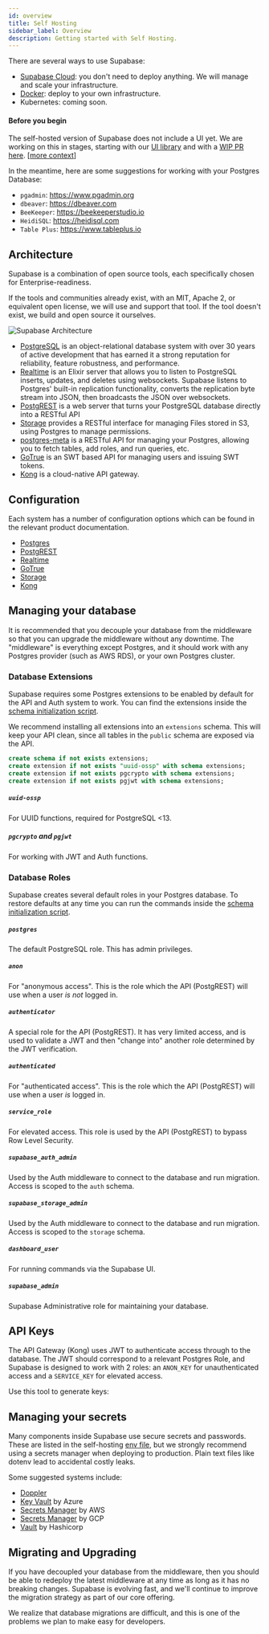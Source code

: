 ```yaml
---
id: overview
title: Self Hosting
sidebar_label: Overview
description: Getting started with Self Hosting.
---
```



There are several ways to use Supabase:

- [Supabase Cloud](https://app.supabase.io): you don't need to deploy anything. We will manage and scale your infrastructure. 
- [Docker](/docs/guides/hosting/docker): deploy to your own infrastructure.
- Kubernetes: coming soon.

#### Before you begin

The self-hosted version of Supabase does not include a UI yet. 
We are working on this in stages, starting with our [UI library](https://github.com/supabase/ui) and with a [WIP PR here](https://github.com/supabase/supabase/pull/2281). 
[[more context](https://github.com/supabase/supabase/discussions/1001#discussioncomment-558696)]

In the meantime, here are some suggestions for working with your Postgres Database:

- `pgadmin`: https://www.pgadmin.org 
- `dbeaver`: https://dbeaver.com 
- `BeeKeeper`: https://beekeeperstudio.io
- `HeidiSQL`: https://heidisql.com
- `Table Plus`: https://www.tableplus.io


## Architecture

Supabase is a combination of open source tools, each specifically chosen for Enterprise-readiness. 

If the tools and communities already exist, with an MIT, Apache 2, or equivalent open license, we will use and support that tool. 
If the tool doesn't exist, we build and open source it ourselves. 

![Supabase Architecture](/docs/img/supabase-architecture.png)


- [PostgreSQL](https://www.postgresql.org/) is an object-relational database system with over 30 years of active development that has earned it a strong reputation for reliability, feature robustness, and performance.
- [Realtime](https://github.com/supabase/realtime) is an Elixir server that allows you to listen to PostgreSQL inserts, updates, and deletes using websockets. Supabase listens to Postgres' built-in replication functionality, converts the replication byte stream into JSON, then broadcasts the JSON over websockets.
- [PostgREST](http://postgrest.org/) is a web server that turns your PostgreSQL database directly into a RESTful API
- [Storage](https://github.com/supabase/storage-api) provides a RESTful interface for managing Files stored in S3, using Postgres to manage permissions.
- [postgres-meta](https://github.com/supabase/postgres-meta) is a RESTful API for managing your Postgres, allowing you to fetch tables, add roles, and run queries, etc.
- [GoTrue](https://github.com/netlify/gotrue) is an SWT based API for managing users and issuing SWT tokens.
- [Kong](https://github.com/Kong/kong) is a cloud-native API gateway.


## Configuration

Each system has a number of configuration options which can be found in the relevant product documentation.

- [Postgres](https://hub.docker.com/_/postgres/)
- [PostgREST](https://postgrest.org/en/stable/configuration.html)
- [Realtime](https://github.com/supabase/realtime#server-set-up)
- [GoTrue](https://github.com/supabase/gotrue)
- [Storage](https://github.com/supabase/storage-api)
- [Kong](https://docs.konghq.com/install/docker/)

## Managing your database

It is recommended that you decouple your database from the middleware so that you can upgrade the middleware without any downtime.
The "middleware" is everything except Postgres, and it should work with any Postgres provider (such as AWS RDS), or your own Postgres cluster.

### Database Extensions

Supabase requires some Postgres extensions to be enabled by default for the API and Auth system to work. You can find the extensions inside the 
[schema initialization script](https://github.com/supabase/supabase/blob/master/docker/volumes/db/init/00-initial-schema.sql).


We recommend installing all extensions into an `extensions` schema. This will keep your API clean, 
since all tables in the `public` schema are exposed via the API.

```sql
create schema if not exists extensions;
create extension if not exists "uuid-ossp" with schema extensions;
create extension if not exists pgcrypto with schema extensions;
create extension if not exists pgjwt with schema extensions;
```

##### `uuid-ossp`

For UUID functions, required for PostgreSQL <13.


##### `pgcrypto` and `pgjwt`


For working with JWT and Auth functions.

### Database Roles

Supabase creates several default roles in your Postgres database. To restore defaults at any time you can run the commands inside the 
[schema initialization script](https://github.com/supabase/supabase/blob/master/docker/volumes/db/init/00-initial-schema.sql).

##### `postgres`

The default PostgreSQL role. This has admin privileges.  

##### `anon`

For "anonymous access". This is the role which the API (PostgREST) will use when a user _is not_ logged in.

##### `authenticator`

A special role for the API (PostgREST). It has very limited access, and is used to validate a JWT and then 
"change into" another role determined by the JWT verification.

##### `authenticated`

For "authenticated access". This is the role which the API (PostgREST) will use when a user _is_ logged in.

##### `service_role`

For elevated access. This role is used by the API (PostgREST) to bypass Row Level Security.

##### `supabase_auth_admin`

Used by the Auth middleware to connect to the database and run migration. Access is scoped to the `auth` schema.

##### `supabase_storage_admin`

Used by the Auth middleware to connect to the database and run migration. Access is scoped to the `storage` schema.

##### `dashboard_user`

For running commands via the Supabase UI.

##### `supabase_admin`

Supabase Administrative role for maintaining your database. 

## API Keys 

The API Gateway (Kong) uses JWT to authenticate access through to the database. The JWT should correspond to a relevant Postgres Role, 
and Supabase is designed to work with 2 roles: an `ANON_KEY` for unauthenticated access and a `SERVICE_KEY` for elevated access.

Use this tool to generate keys:

<JwtGenerator />

## Managing your secrets 

Many components inside Supabase use secure secrets and passwords. These are listed in the self-hosting
[env file](https://github.com/supabase/supabase/blob/master/docker/.env.example), but we strongly recommend using a 
secrets manager when deploying to production. Plain text files like dotenv lead to accidental costly leaks. 

Some suggested systems include:

- [Doppler](https://www.doppler.com/)
- [Key Vault](https://docs.microsoft.com/en-us/azure/key-vault/general/overview) by Azure
- [Secrets Manager](https://aws.amazon.com/secrets-manager/) by AWS
- [Secrets Manager](https://cloud.google.com/secret-manager) by GCP
- [Vault](https://www.hashicorp.com/products/vault) by Hashicorp

## Migrating and Upgrading

If you have decoupled your database from the middleware, then you should be able to redeploy the latest middleware at any time as long as it has no breaking changes.
Supabase is evolving fast, and we'll continue to improve the migration strategy as part of our core offering.

We realize that database migrations are difficult, and this is one of the problems we plan to make easy for developers.

